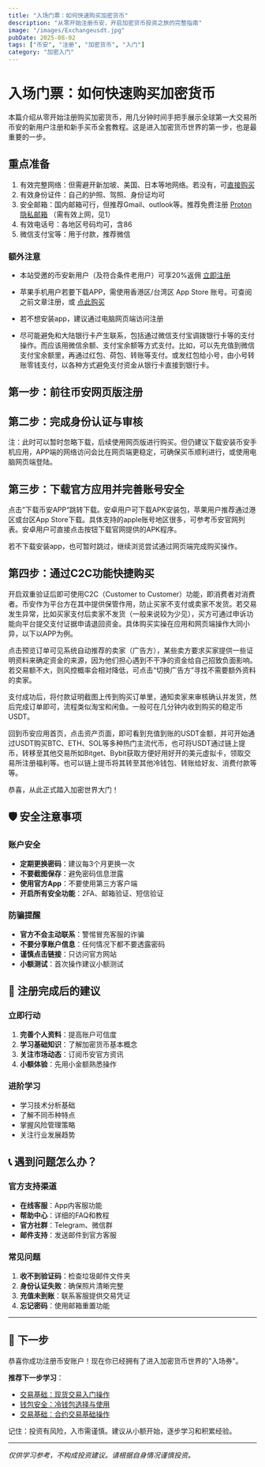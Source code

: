 ```yaml
---
title: "入场门票：如何快速购买加密货币"
description: "从零开始注册币安，开启加密货币投资之旅的完整指南"
image: "/images/Exchangeusdt.jpg"
pubDate: 2025-08-02
tags: ["币安", "注册", "加密货币", "入门"]
category: "加密入门"
---
```



# 入场门票：如何快速购买加密货币

本篇介绍从零开始注册购买加密货币，用几分钟时间手把手展示全球第一大交易所币安的新用户注册和新手买币全套教程。这是进入加密货币世界的第一步，也是最重要的一步。

## 重点准备

1. 有效完整网络：但需避开新加坡、美国、日本等地网络。若没有，可[直接购买](https://txdpn.com/#/register?code=vDjxZAUT)
2. 有效身份证件：自己的护照、驾照、身份证均可
3. 安全邮箱：国内邮箱可行，但推荐Gmail、outlook等。推荐免费注册 [Proton 隐私邮箱](https://proton.me/mail) （需有效上网，见1）
4. 有效电话号：各地区号码均可，含86
5. 微信支付宝等：用于付款，推荐微信

### 额外注意

- 本站受邀的币安新用户（及符合条件老用户）可享20%返佣  [立即注册](https://www.maxweb.cc/join?ref=SHUOMING)

- 苹果手机用户若要下载APP，需使用香港区/台湾区 App Store 账号。可查阅之前文章注册，或 [点此购买](https://nf.video/4ixp6h/?gid=31&skuId=287) 

- 若不想安装app，建议通过电脑网页端访问注册

- 尽可能避免和大陆银行卡产生联系，包括通过微信支付宝调拨银行卡等的支付操作。而应该用微信余额、支付宝余额等方式支付。比如，可以先充值到微信支付宝余额里，再通过红包、荷包、转账等支付。或发红包给小号，由小号转账零钱支付，以各种方式避免支付资金从银行卡直接到银行卡。

## 第一步：前往币安网页版注册

<ImageOptimizer 
  src="/images/posts/bn1.png"
  alt="币安注册网页版"
  type="phone"
  size="md"
  align="right"
  shadow="none"
  caption="1.打开币安官网填写邮箱或手机号并收取验证码填入"
/>
<ImageOptimizer 
  src="/images/posts/bn2.png"
  alt="币安注册界面2"
  type="phone"
  size="md"
  align="right"
  shadow="none"
  caption="2.短信为例，填入短信验证码并点击下一步"
/>
<ImageOptimizer 
  src="/images/posts/bn3.png"
  alt="币安注册界面3"
  type="phone"
  size="md"
  align="right"
  shadow="none"
  caption="3.设置密码，8-128位，包括大小写和数字"
/>
<ImageOptimizer 
  src="/images/posts/bn4.png"
  alt="币安注册界面3"
  type="phone"
  size="md"
  align="right"
  shadow="none"
  caption="4.设置成功会看见SHUOMING，成功参与返佣活动"
/>

## 第二步：完成身份认证与审核

<ImageOptimizer 
  src="/images/posts/bn5.png"
  alt="币安注册网页版"
  type="phone"
  size="md"
  align="right"
  shadow="none"
  caption="1.继续流程，下拉并点击立即身份认证"
/>



<ImageOptimizer 
  src="/images/posts/bn7.png"
  alt="币安注册界面2"
  type="phone"
  size="md"
  align="right"
  shadow="none"
  caption="2.身份证驾照和护照均可认证"
/>


<ImageOptimizer 
  src="/images/posts/bn8.png"
  alt="币安注册界面3"
  type="phone"
  size="md"
  align="right"
  shadow="none"
  caption="3.选择护照或身份证照片上传"
/>



<ImageOptimizer 
  src="/images/posts/bn10.png"
  alt="币安注册界面3"
  type="phone"
  size="md"
  align="right"
  shadow="none"
  caption="4.人脸扫描并核对身份证件信息"
/>


<ImageOptimizer 
  src="/images/posts/bn11.png"
  alt="币安注册界面3"
  type="phone"
  size="md"
  align="right"
  shadow="none"
  caption="5.个人信息从身份证件直接读取，但需补充地址信息（暂时无需证明材料）"
/>

<ImageOptimizer 
  src="/images/posts/bn12.png"
  alt="币安注册界面3"
  type="phone"
  size="md"
  align="right"
  shadow="none"
  caption="6.完成提交审核，大约30分钟返回结果"
/>

注：此时可以暂时忽略下载，后续使用网页版进行购买。但仍建议下载安装币安手机应用，APP端的网络访问会比在网页端更稳定，可确保买币顺利进行，或使用电脑网页端登陆。


## 第三步：下载官方应用并完善账号安全

点击”下载币安APP“跳转下载。安卓用户可下载APK安装包，苹果用户推荐通过港区或台区App Store下载。具体支持的apple账号地区很多，可参考币安官网列表。安卓用户可直接点击按钮下载官网提供的APK程序。

<ImageOptimizer 
  src="/images/posts/bn13.png"
  alt="币安注册界面3"
  type="phone"
  size="md"
  align="right"
  shadow="none"
  caption=""
/>
若不下载安装app，也可暂时跳过，继续浏览尝试通过网页端完成购买操作。

<ImageOptimizer 
  src="/images/posts/bn14.png"
  alt="币安注册界面3"
  type="phone"
  size="md"
  align="right"
  shadow="none"
  caption="1.不下载应用也可继续，通过网页端开启双重验证。资料提交后下拉页面，找到并点击“账户安全”"
/>


<ImageOptimizer 
  src="/images/posts/bn15.png"
  alt="币安注册界面3"
  type="phone"
  size="md"
  align="right"
  shadow="none"
  caption="2.点击开启双重验证，开启过后才能买币"
/>

<ImageOptimizer 
  src="/images/posts/bn16.png"
  alt="币安注册界面3"
  type="phone"
  size="md"
  align="right"
  shadow="none"
  caption="3.在双重验证界面下拉添加验证邮箱（或手机号码），此处手机号码和邮箱都必须打勾"
/>

## 第四步：通过C2C功能快捷购买

开启双重验证后即可使用C2C（Customer to Customer）功能，即消费者对消费者。币安作为平台方在其中提供保管作用，防止买家不支付或卖家不发货。若交易发生异常，比如买家支付后卖家不发货（一般来说较为少见），买方可通过申诉功能向平台提交支付证据申请退回资金。具体购买实操在应用和网页端操作大同小异，以下以APP为例。

<ImageOptimizer 
  src="/images/posts/bn18.png"
  alt="币安注册界面3"
  type="phone"
  size="md"
  align="right"
  shadow="none"
  caption="1.在应用首页点击“添加资金”或“C2C买币”进行充值"
/>

<ImageOptimizer 
  src="/images/posts/bn19.png"
  alt="币安注册界面3"
  type="phone"
  size="md"
  align="right"
  shadow="none"
  caption="2.选择C2C点对点交易（没有数字资产) "
/>

<ImageOptimizer 
  src="/images/posts/bn20.png"
  alt="币安注册界面3"
  type="phone"
  size="md"
  align="right"
  shadow="none"
  caption="3.C2C列表会展示许多“广告”，即卖家们挂出的稳定币出售报价。可在其中选择适合自己的方式，重视安全可考虑勾选“神盾”筛选"
/>

<ImageOptimizer 
  src="/images/posts/bn21.png"
  alt="币安注册界面3"
  type="phone"
  size="md"
  align="right"
  shadow="none"
  caption="4.新手建议点选C2C列表顶部的“快捷区”进入快速通道。确认买入币种是稳定币”USDT“，然后输入支付金额，比如这里是支付 1000 RMB 换 140.25 USDT（汇率有波动）。"
/>

<ImageOptimizer 
  src="/images/posts/bn22.png"
  alt="币安注册界面3"
  type="phone"
  size="md"
  align="right"
  shadow="none"
  caption="5.选择付款渠道，建议微信（尤其是用小号、用红包）途径，支付宝也可考虑"
/>

点击预览订单可见系统自动推荐的卖家（广告方），某些卖方要求买家提供一些证明资料来确定资金的来源，因为他们担心遇到不干净的资金给自己招致负面影响。若交易额不大，则风控概率会相对降低，可点击“切换广告方”寻找不需要额外资料的卖家。

<ImageOptimizer 
  src="/images/posts/bn23.png"
  alt="币安注册界面3"
  type="phone"
  size="md"
  align="right"
  shadow="none"
  caption="6.确认好卖家（广告方）和交易方式（微信/支付宝）后，点击“下单”发起购买订单"
/>

<ImageOptimizer 
  src="/images/posts/bn24.png"
  alt="币安注册界面3"
  type="phone"
  size="md"
  align="right"
  shadow="none"
  caption="7.在订单里通过聊天与卖家展开沟通，完成相应步骤，包括但不限于添加微信好友，扫描二维码，发送红包等方式，"
/>

支付成功后，将付款证明截图上传到购买订单里，通知卖家来审核确认并发货，然后完成订单即可，流程类似淘宝和闲鱼。一般可在几分钟内收到购买的稳定币USDT。

回到币安应用首页，点击资产页面，即可看到充值到账的USDT金额，并可开始通过USDT购买BTC、ETH、SOL等多种热门主流代币，也可将USDT通过链上提币，转移至其他交易所如Bitget、Bybit获取方便好用好开的美元虚拟卡，领取交易所注册福利等。也可以链上提币将其转至其他冷钱包、转账给好友、消费付款等等。

恭喜，从此正式踏入加密世界大门！


## 🛡️ 安全注意事项

### 账户安全
- **定期更换密码**：建议每3个月更换一次
- **不要截图保存**：避免密码信息泄露
- **使用官方App**：不要使用第三方客户端
- **开启所有安全功能**：2FA、邮箱验证、短信验证

### 防骗提醒
- **官方不会主动联系**：警惕冒充客服的诈骗
- **不要分享账户信息**：任何情况下都不要透露密码
- **谨慎点击链接**：只访问官方网站
- **小额测试**：首次操作建议小额测试

## 🎉 注册完成后的建议

### 立即行动
1. **完善个人资料**：提高账户可信度
2. **学习基础知识**：了解加密货币基本概念
3. **关注市场动态**：订阅币安官方资讯
4. **小额体验**：先用小金额熟悉操作

### 进阶学习
- 学习技术分析基础
- 了解不同币种特点
- 掌握风险管理策略
- 关注行业发展趋势

## 📞 遇到问题怎么办？

### 官方支持渠道
- **在线客服**：App内客服功能
- **帮助中心**：详细的FAQ和教程
- **官方社群**：Telegram、微信群
- **邮件支持**：发送邮件到官方客服

### 常见问题
1. **收不到验证码**：检查垃圾邮件文件夹
2. **身份认证失败**：确保照片清晰完整
3. **充值未到账**：联系客服提供交易凭证
4. **忘记密码**：使用邮箱重置功能

---

## 🚀 下一步

恭喜你成功注册币安账户！现在你已经拥有了进入加密货币世界的"入场券"。

**推荐下一步学习**：
- [交易基础：现货交易入门操作](/tradexianhuo)
- [钱包安全：冷钱包选择与使用](/sustainable-living)
- [交易基础：合约交易基础操作](/tradeheyue)

记住：投资有风险，入市需谨慎。建议从小额开始，逐步学习和积累经验。

---

*仅供学习参考，不构成投资建议。请根据自身情况谨慎投资。*
